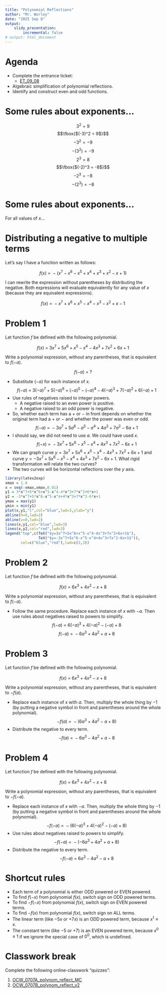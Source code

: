 ```yaml
---
title: "Polynomial Reflections"
author: "Mr. Worley"
date: "2025 Sep 8"
output:
    slidy_presentation:
        incremental: false
# output: html_document
---
```



# Agenda

* Complete the entrance ticket:
    * [ET_09_08](https://bart.instructure.com/courses/2110/quizzes/3164)
* Algebraic simplification of polynomial reflections.
* Identify and construct even and odd functions.

# Some rules about exponents...

$$3^2 = 9$$
$$\fbox{$(-3)^2 = 9$}$$
$$-3^2 = -9$$
$$-(3^2) = -9$$
$$2^3 = 8$$
$$\fbox{$(-2)^3 = -8$}$$
$$-2^3 = -8$$
$$-(2^3) = -8$$

# Some rules about exponents...

For all values of $x$...

\begin{align}
(-x)^2 &= x^2 \\
(-x)^3 &= -x^3 \\
(-x)^4 &= x^4 \\
(-x)^5 &= -x^5 \\
(-x)^6 &= x^6 \\
(-x)^7 &= -x^7
\end{align}

# Distributing a negative to multiple terms

Let's say I have a function written as follows:

$$f(x)~=~-\left(x^7-x^6-x^5+x^4+x^3+x^2-x+1\right)$$

I can rewrite the expression without parentheses by distributing the negative. Both expressions will evaluate equivalently for any value of $x$ (because they are equivalent expressions).

$$f(x)~=~-x^7+x^6+x^5-x^4-x^3-x^2+x-1$$

# Problem 1

Let function $f$ be defined with the following polynomial.

$$f(x)~=~3x^7+5x^6+x^5-x^4-4x^3+7x^2+6x+1$$

Write a polynomial expression, without any parentheses, that is equivalent to $f(-a)$.

$$f(-a)~=~ ?$$

* Substitute $(-a)$ for each instance of $x$.
$$f(-a)~=~ 3(-a)^7+5(-a)^6+(-a)^5-(-a)^4-4(-a)^3+7(-a)^2+6(-a)+1$$
* Use rules of negatives raised to integer powers.
    * A negative raised to an even power is positive.
    * A negative raised to an odd power is negative.
* So, whether each term has a $+$ or $-$ in front depends on whether the original term had a $+$ or $-$ and whether the power was even or odd.
$$f(-a)~=~ -3a^7+5a^6-a^5-a^4+4a^3+7a^2-6a+1$$
* I should say, we did not need to use $a$. We could have used $x$.
$$f(-x)~=~ -3x^7+5x^6-x^5-x^4+4x^3+7x^2-6x+1$$
* We can graph curve $y=3x^7+5x^6+x^5-x^4-4x^3+7x^2+6x+1$ and curve $y=-3x^7+5x^6-x^5-x^4+4x^3+7x^2-6x+1$. What rigid transformation will relate the two curves?
* The two curves will be horizontal reflections over the $y$ axis.\
```r
library(latex2exp)
xmax = 1.4
x = seq(-xmax,xmax,0.01)
y1 = 3*x^7+5*x^6+x^5-x^4-4*x^3+7*x^2+6*x+1
y2 = -3*x^7+5*x^6-x^5-x^4+4*x^3+7*x^2-6*x+1
ymax = max(y1)
ymin = min(y1)
plot(x,y1,"l",col="blue",lwd=3,ylab="y")
abline(h=0,lwd=2)
abline(v=0,lwd=2)
lines(x,y1,col="blue",lwd=3)
lines(x,y2,col="red",lwd=3)
legend("top",c(TeX("$y=3x^7+5x^6+x^5-x^4-4x^3+7x^2+6x+1$"),
               TeX("$y=-3x^7+5x^6-x^5-x^4+4x^3+7x^2-6x+1$")),
       col=c("blue","red"),lwd=c(3,3))
```


# Problem 2

Let function $f$ be defined with the following polynomial.

$$f(x)~=~6x^3+4x^2-x+8$$

Write a polynomial expression, without any parentheses, that is equivalent to $f(-a)$.

* Follow the same procedure. Replace each instance of $x$ with $-a$. Then use rules about negatives raised to powers to simplify.
$$f(-a)~=~6(-a)^3+4(-a)^2-(-a)+8$$
$$f(-a)~=~-6a^3+4a^2+a+8$$

# Problem 3

Let function $f$ be defined with the following polynomial.

$$f(x)~=~6x^3+4x^2-x+8$$

Write a polynomial expression, without any parentheses, that is equivalent to $-f(a)$.

* Replace each instance of $x$ with $a$. Then, multiply the whole thing by $-1$ (by putting a negative symbol in front and parentheses around the whole polynomial).
$$-f(a)~=~-\left(6a^3+4a^2-a+8\right)$$
* Distribute the negative to every term.
$$-f(a)~=~-6a^3-4a^2+a-8$$

# Problem 4

Let function $f$ be defined with the following polynomial.

$$f(x)~=~6x^3+4x^2-x+8$$

Write a polynomial expression, without any parentheses, that is equivalent to $-f(-a)$.

* Replace each instance of $x$ with $-a$. Then, multiply the whole thing by $-1$ (by putting a negative symbol in front and parentheses around the whole polynomial).
$$-f(-a)~=~-\left(6(-a)^3+4(-a)^2-(-a)+8\right)$$
* Use rules about negatives raised to powers to simplify.
$$-f(-a)~=~-\left(-6a^3+4a^2+a+8\right)$$
* Distribute the negative to every term.
$$-f(-a)~=~6a^3-4a^2-a+8$$

# Shortcut rules

* Each term of a polynomial is either ODD powered or EVEN powered.
* To find $f(-x)$ from polynomial $f(x)$, switch sign on ODD powered terms.
* To find $-f(-x)$ from polynomial $f(x)$, switch sign on EVEN powered terms.
* To find $-f(x)$ from polynomial $f(x)$, switch sign on ALL terms.
* The linear term (like $-5x$ or $+7x$) is an ODD powered term, because $x^1\equiv x$.
* The constant term (like $-5$ or $+7$) is an EVEN powered term, because $x^0 \equiv 1$ if we ignore the special case of $0^0$, which is undefined.

# Classwork break

Complete the following online-classwork "quizzes":

1. [OCW_0707A_polynom_reflect_MC](https://bart.instructure.com/courses/2110/quizzes/3165)
2. [OCW_0707B_polynom_reflect_v2](https://bart.instructure.com/courses/2110/quizzes/3167)

